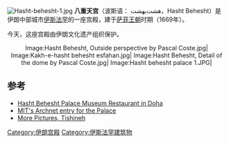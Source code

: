 [[Image:Hasht-behesht-1.jpg|thumb]]
'''八重天宫'''（波斯语： هشت‌بهشت，Hasht Behesht）是伊朗中部城市[[伊斯法罕|伊斯法罕]]的一座宫殿，建于[[萨菲王朝|萨菲王朝]]时期（1669年）。

今天，这座宫殿由伊朗文化遗产组织保护。

<center>
<gallery>
Image:Hasht Behesht, Outside perspective by Pascal Coste.jpg|
Image:Kakh-e-hasht behesht esfahan.jpg|
Image:Hasht Behesht, Detail of the dome by Pascal Coste.jpg|
Image:Hasht behesht palace 1.JPG|
</gallery>
</center>

==参考==
{{commonscat|Hasht behesht palace}}
*[https://web.archive.org/web/20130704130554/http://hashtbeheshtpalace.com/ Hasht Behesht Palace Museum Restaurant in Doha]
*[https://web.archive.org/web/20060210170311/http://archnet.org/library/sites/one-site.tcl?site_id=216 MIT's Archnet entry for the Palace]
*[http://www.tishineh.com/touritem/15-12/Hasht More Pictures, Tishineh] {{Wayback|url=http://www.tishineh.com/touritem/15-12/Hasht |date=20151122193702 }}
{{coord|32|39|12|N|51|40|12|E|region:IR-04_type:landmark_source:kolossus-dewiki|display=title}}

[[Category:伊朗宫殿|Category:伊朗宫殿]]
[[Category:伊斯法罕建筑物|Category:伊斯法罕建筑物]]